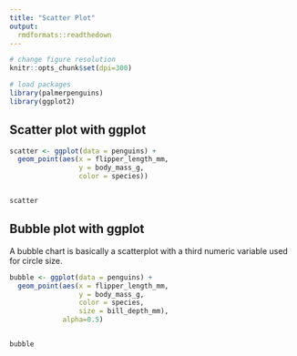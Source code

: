 ```yaml
---
title: "Scatter Plot"
output: 
  rmdformats::readthedown  
---
```


```r
# change figure resolution
knitr::opts_chunk$set(dpi=300)

# load packages
library(palmerpenguins)
library(ggplot2)
```

## Scatter plot with ggplot
```r
scatter <- ggplot(data = penguins) +
  geom_point(aes(x = flipper_length_mm,
                 y = body_mass_g,
                 color = species))


scatter
```

## Bubble plot with ggplot
A bubble chart is basically a scatterplot with a third numeric variable used for circle size.
```r
bubble <- ggplot(data = penguins) +
  geom_point(aes(x = flipper_length_mm,
                 y = body_mass_g,
                 color = species,
                 size = bill_depth_mm),
             alpha=0.5)


bubble
```